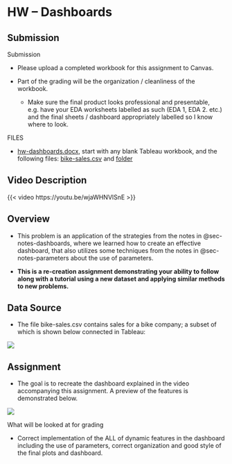 # HW -- Dashboards {#sec-hw-dashboards}

## Submission

Submission

-   Please upload a completed workbook for this assignment to Canvas.

-   Part of the grading will be the organization / cleanliness of the workbook.

    -   Make sure the final product looks professional and presentable, e.g. have your EDA worksheets labelled as such (EDA 1, EDA 2. etc.) and the final sheets / dashboard appropriately labelled so I know where to look.

FILES

-   [hw-dashboards.docx](https://github.com/coltongearhart/dana320/blob/main/tableau/hw-dashboards.docx), start with any blank Tableau workbook, and the following files: [bike-sales.csv](https://github.com/coltongearhart/dana320/blob/main/tableau/data/bike-sales.csv) and [folder](https://github.com/coltongearhart/dana320/blob/main/tableau/images-hw/)

## Video Description

{{< video https://youtu.be/wjaWHNVlSnE >}}

## Overview

-   This problem is an application of the strategies from the notes in @sec-notes-dashboards, where we learned how to create an effective dashboard, that also utilizes some techniques from the notes in @sec-notes-parameters about the use of parameters.

-   **This is a re-creation assignment demonstrating your ability to follow along with a tutorial using a new dataset and applying similar methods to new problems.**

## Data Source

-   The file bike-sales.csv contains sales for a bike company; a subset of which is shown below connected in Tableau:

![](images/hw2.4-data.png){fig-align="left"}

## Assignment

-   The goal is to recreate the dashboard explained in the video accompanying this assignment. A preview of the features is demonstrated below.

![](images/hw2.4-dashboard.png){fig-align="left"}

What will be looked at for grading

-   Correct implementation of the ALL of dynamic features in the dashboard including the use of parameters, correct organization and good style of the final plots and dashboard.
